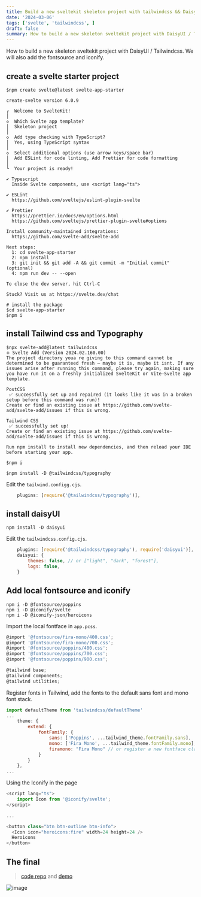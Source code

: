 ```yaml
---
title: Build a new sveltekit skeleton project with tailwindcss && DaisyUI
date: '2024-03-06'
tags: ['svelte', 'tailwindcss', ]
draft: false
summary: How to build a new skeleton sveltekit project with DaisyUI / Tailwindcss. We will also add the fontsource and iconify.
---
```


How to build a new skeleton sveltekit project with DaisyUI / Tailwindcss. We will also add the fontsource and iconify.

## create a svelte starter project

```shell
$npm create svelte@latest svelte-app-starter

create-svelte version 6.0.9

┌  Welcome to SvelteKit!
│
◇  Which Svelte app template?
│  Skeleton project
│
◇  Add type checking with TypeScript?
│  Yes, using TypeScript syntax
│
◇  Select additional options (use arrow keys/space bar)
│  Add ESLint for code linting, Add Prettier for code formatting
│
└  Your project is ready!

✔ Typescript
  Inside Svelte components, use <script lang="ts">

✔ ESLint
  https://github.com/sveltejs/eslint-plugin-svelte

✔ Prettier
  https://prettier.io/docs/en/options.html
  https://github.com/sveltejs/prettier-plugin-svelte#options

Install community-maintained integrations:
  https://github.com/svelte-add/svelte-add

Next steps:
  1: cd svelte-app-starter
  2: npm install
  3: git init && git add -A && git commit -m "Initial commit" (optional)
  4: npm run dev -- --open

To close the dev server, hit Ctrl-C

Stuck? Visit us at https://svelte.dev/chat

# install the package
$cd svelte-app-starter
$npm i

```

## install Tailwind css and Typography 

```shell
$npx svelte-add@latest tailwindcss
➕ Svelte Add (Version 2024.02.160.00)
The project directory youa re giving to this command cannot be determined to be guaranteed fresh — maybe it is, maybe it isnt. If any issues arise after running this command, please try again, making sure you have run it on a freshly initialized SvelteKit or Vite–Svelte app template.

PostCSS
 ✅ successfully set up and repaired (it looks like it was in a broken setup before this command was run)!
Create or find an existing issue at https://github.com/svelte-add/svelte-add/issues if this is wrong.

Tailwind CSS
 ✅ successfully set up!
Create or find an existing issue at https://github.com/svelte-add/svelte-add/issues if this is wrong.

Run npm install to install new dependencies, and then reload your IDE before starting your app.

$npm i

$npm install -D @tailwindcss/typography
```
Edit the `tailwind.configg.cjs`.

```js
    plugins: [require('@tailwindcss/typography')],
```


## install daisyUI

```shell
npm install -D daisyui
```
Edit the `tailwindcss.config.cjs`.

```js
    plugins: [require('@tailwindcss/typography'), require('daisyui')],
	daisyui: {
		themes: false, // or ["light", "dark", "forest"], 	
		logs: false, 
	}
```

## Add local fontsource and iconify

```shell
npm i -D @fontsource/poppins
npm i -D @iconify/svelte
npm i -D @iconify-json/heroicons
```
Import the local fontface in `app.pcss`.

```js
@import '@fontsource/fira-mono/400.css';
@import '@fontsource/fira-mono/700.css';
@import '@fontsource/poppins/400.css';
@import '@fontsource/poppins/700.css';
@import '@fontsource/poppins/900.css';

@tailwind base;
@tailwind components;
@tailwind utilities;
```

Register fonts in Tailwind, add the fonts to the default sans font and mono font stack.

```js
import defaultTheme from 'tailwindcss/defaultTheme'
...
    theme: {
		extend: {
			fontFamily: {
				sans: ['Poppins', ...tailwind_theme.fontFamily.sans],
				mono: ['Fira Mono', ...tailwind_theme.fontFamily.mono],
                firamono: "Fira Mono" // or register a new fontface class. font-firamono
		    }
		}
	},
...
```

Using the Iconify in the page

```js
<script lang="ts">
    import Icon from '@iconify/svelte';
</script>

...

<button class="btn btn-outline btn-info">
  <Icon icon="heroicons:fire" width=24 height=24 />
  Heroicons
</button>

```

## The final

> [code repo](https://github.com/farlandliu/svelte-app-starter) and [demo](https://svelte-app-starter.vercel.app/)


![image](/static/images/post/sveltekit-starter-ui.png)
